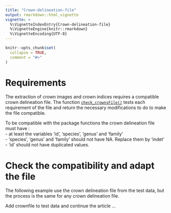 ```yaml
---
title: "Crown-delineation-file"
output: rmarkdown::html_vignette
vignette: >
  %\VignetteIndexEntry{Crown-delineation-file}
  %\VignetteEngine{knitr::rmarkdown}
  %\VignetteEncoding{UTF-8}
---
```


```r
knitr::opts_chunk$set(
  collapse = TRUE,
  comment = "#>"
)
```

# Requirements

The extraction of crown images and crown indices requires a compatible crown delineation file. The function [`check_crownsFile()`](https://umr-amap.github.io/canObsR/reference/check_crownsFile.html) tests each requirement of the file and return the necessary modifications to do to make the file compatible.  

To be compatible with the package functions the crown delineation file must have :  
- at least the variables ‘id’, ‘species’, ‘genus’ and ‘family’  
- ‘species’, ‘genus’ and ‘family’ should not have NA. Replace them by ‘indet’  
- ‘id’ should not have duplicated values.  

# Check the compatibility and adapt the file

The following example use the crown delineation file from the test data, but the process is the same for any crown delineation file. 

Add crownfile to test data and continue the article
...
